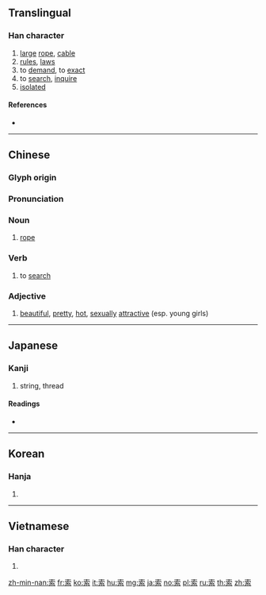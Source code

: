 {{character info/new}}
==Translingual==

===Han character===
{{Han char|rn=120|rad=糸|as=04|sn=10|four=40903|canj=JBVIF|ids=⿳十冖糸}}

# [[large]] [[rope]], [[cable]]
# [[rules]], [[laws]]
# to [[demand]], to [[exact]]
# to [[search]], [[inquire]]
# [[isolated]]

====References====
* {{Han ref|kx=0918.160|dkj=27306|dj=1349.050|hdz=53369.090|uh=7D22|ud=32034|bh=AFC1|bd=44993}}

----

==Chinese==
{{zh-forms}}

===Glyph origin===
{{Han etym}}

===Pronunciation===
{{zh-pron
|m=suǒ
|c=saak3,sok3,suk3
|mn=qz,tw,xm:sok/zz:sek/soh/qz:sak
|mn_note=sok/sek - literary; soh/sak - vernacular
|mc=y
|oc=y
|ma=
|cat=n,v,a
}}

===Noun===
{{zh-noun}}

# [[rope]]

===Verb===
{{zh-verb}}

# to [[search]]

===Adjective===
{{zh-adj}}

# {{lb|zh|Cantonese}} [[beautiful]], [[pretty]], [[hot]], [[sexually]] [[attractive]] (esp. young girls)

----

==Japanese==

===Kanji===
{{ja-kanji|grade=c|rs=糸04}}

# string, thread

====Readings====
* {{ja-readings|on=[[さく]] (saku)|kun=[[なわ]] (nawa), [[もとめる]] (motomeru)}}

----

==Korean==

===Hanja===
{{ko-hanja|hangeul=[[색]], [[삭]]|eumhun=|rv=saek, sak|mr=saek, sak|y=sayk, sak}}

# {{defn|lang=ko|sort=糸04}}

----

==Vietnamese==

===Han character===
{{vi-hantu|[[sách]], [[tác]], [[xách]]|rs=糸04}}

# {{defn|lang=vi|sort=糸04}}

[[zh-min-nan:索]]
[[fr:索]]
[[ko:索]]
[[it:索]]
[[hu:索]]
[[mg:索]]
[[ja:索]]
[[no:索]]
[[pl:索]]
[[ru:索]]
[[th:索]]
[[zh:索]]
